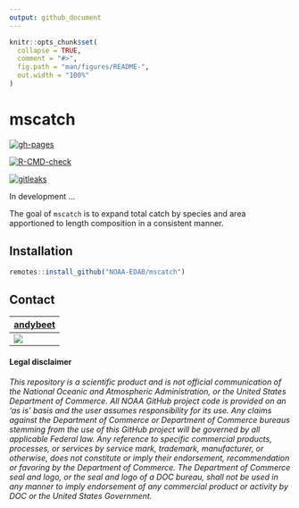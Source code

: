 ```yaml
---
output: github_document
---
```


<!-- README.md is generated from README.Rmd. Please edit that file -->

```r
knitr::opts_chunk$set(
  collapse = TRUE,
  comment = "#>",
  fig.path = "man/figures/README-",
  out.width = "100%"
)
```
# mscatch

  <!-- badges: start -->
[![gh-pages](https://github.com/NOAA-EDAB/mscatch/workflows/gh-pages/badge.svg)](https://github.com/NOAA-EDAB/mscatch/actions)

[![R-CMD-check](https://github.com/NOAA-EDAB/mscatch/workflows/R-CMD-check/badge.svg)](https://github.com/NOAA-EDAB/mscatch/actions)

[![gitleaks](https://github.com/NOAA-EDAB/mscatch/workflows/gitleaks/badge.svg)](https://github.com/NOAA-EDAB/mscatch/actions)
  <!-- badges: end -->

In development ...

The goal of `mscatch` is to expand total catch by species and area apportioned to length composition in a consistent manner.

## Installation
```r
remotes::install_github("NOAA-EDAB/mscatch")
```

## Contact

| [andybeet](https://github.com/andybeet)        
| ----------------------------------------------------------------------------------------------- 
| [![](https://avatars1.githubusercontent.com/u/22455149?s=100&v=4)](https://github.com/andybeet) | 



#### Legal disclaimer

*This repository is a scientific product and is not official
communication of the National Oceanic and Atmospheric Administration, or
the United States Department of Commerce. All NOAA GitHub project code
is provided on an ‘as is’ basis and the user assumes responsibility for
its use. Any claims against the Department of Commerce or Department of
Commerce bureaus stemming from the use of this GitHub project will be
governed by all applicable Federal law. Any reference to specific
commercial products, processes, or services by service mark, trademark,
manufacturer, or otherwise, does not constitute or imply their
endorsement, recommendation or favoring by the Department of Commerce.
The Department of Commerce seal and logo, or the seal and logo of a DOC
bureau, shall not be used in any manner to imply endorsement of any
commercial product or activity by DOC or the United States Government.*

